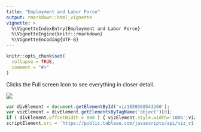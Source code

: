 ```yaml
---
title: "Employment and Labor Force"
output: rmarkdown::html_vignette
vignette: >
  %\VignetteIndexEntry{Employment and Labor Force}
  %\VignetteEngine{knitr::rmarkdown}
  %\VignetteEncoding{UTF-8}
---
```


```r
knitr::opts_chunk$set(
  collapse = TRUE,
  comment = "#>"
)
```

 Clicks the Full screen Icon to see everything in closer detail.


<div class='tableauPlaceholder' id='viz1659368543260' style='position: relative'><noscript><a href='#'><img alt=' ' src='https:&#47;&#47;public.tableau.com&#47;static&#47;images&#47;Em&#47;EmploymentandEarningsDashboard&#47;FinalDashboard&#47;1_rss.png' style='border: none' /></a></noscript><object class='tableauViz'  style='display:none;'><param name='host_url' value='https%3A%2F%2Fpublic.tableau.com%2F' /> <param name='embed_code_version' value='3' /> <param name='site_root' value='' /><param name='name' value='EmploymentandEarningsDashboard&#47;FinalDashboard' /><param name='tabs' value='no' /><param name='toolbar' value='yes' /><param name='static_image' value='https:&#47;&#47;public.tableau.com&#47;static&#47;images&#47;Em&#47;EmploymentandEarningsDashboard&#47;FinalDashboard&#47;1.png' /> <param name='animate_transition' value='yes' /><param name='display_static_image' value='yes' /><param name='display_spinner' value='yes' /><param name='display_overlay' value='yes' /><param name='display_count' value='yes' /><param name='language' value='en-US' /><param name='filter' value='publish=yes' /></object></div>     

```js
var divElement = document.getElementById('viz1659368543260');
var vizElement = divElement.getElementsByTagName('object')[0];
if ( divElement.offsetWidth > 800 ) { vizElement.style.width='100%';vizElement.style.height=(divElement.offsetWidth*0.75)+'px';} else if ( divElement.offsetWidth > 500 ) { vizElement.style.width='100%';vizElement.style.height=(divElement.offsetWidth*0.75)+'px';} else { vizElement.style.width='100%';vizElement.style.height='3377px';}                     var scriptElement = document.createElement('script');  
scriptElement.src = 'https://public.tableau.com/javascripts/api/viz_v1.js';                    vizElement.parentNode.insertBefore(scriptElement, vizElement);          
```
